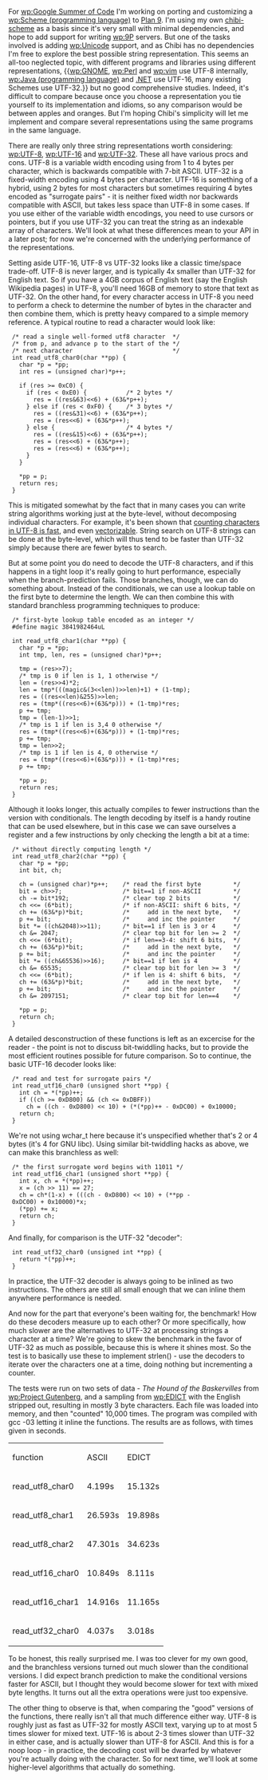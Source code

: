 
For [[wp:Google Summer of Code]] I'm working on porting and
customizing a [[wp:Scheme (programming language)]] to
[[wp:Plan 9 from Bell Labs|Plan 9]].  I'm using my own
[[chibi-scheme]] as a basis since it's very small with minimal
dependencies, and hope to add support for writing [[wp:9P]] servers.
But one of the tasks involved is adding [[wp:Unicode]]
support, and as Chibi has no dependencies I'm free to explore the
best possible string representation.  This seems an all-too neglected
topic, with different programs and libraries using different
representations, {{[[wp:GNOME]], [[wp:Perl]] and [[wp:vim]] use UTF-8
internally, [[wp:Java (programming language)]] and
[[wp:.NET_Framework|.NET]] use UTF-16, many existing Schemes use
UTF-32.}} but no good comprehensive studies.  Indeed, it's difficult
to compare because once you choose a representation you tie yourself
to its implementation and idioms, so any comparison would be between
apples and oranges.  But I'm hoping Chibi's simplicity will let me
implement and compare several representations using the same programs
in the same language.  {{Disclaimer: I've worked with UTF-8
extensively, and UTF-8 is of course a Plan 9 invention, so I have some
prior bias here.}}

There are really only three string representations worth
considering:{{For Unicode anyway - there are alternatives such as
[[wp:TRON (encoding)]] and 
[http://www.kanji.zinbun.kyoto-u.ac.jp/projects/chise/ CHISE]
but these are outside the scope of this discussion.}} [[wp:UTF-8]],
[[wp:UTF-16]] and [[wp:UTF-32]].{{When representing the lowest-level
encoding of a consecutive sequence of characters - more sophisticated
data-types such as ropes or trees of string can be built on top of
these.}}  These all have various procs and cons.  UTF-8 is a variable
width encoding using from 1 to 4 bytes per character, which is
backwards compatible with 7-bit ASCII.  UTF-32 is a fixed-width
encoding using 4 bytes per character.  UTF-16 is something of a
hybrid, using 2 bytes for most characters but sometimes requiring 4
bytes encoded as "surrogate pairs" - it is neither fixed width nor
backwards compatible with ASCII, but takes less space than UTF-8 in
some cases.  If you use either of the variable width encodings, you
need to use cursors or pointers, but if you use UTF-32 you can treat
the string as an indexable array of characters.{{So long as characters
are code-points - if you want to work at the grapheme level you're
back to pointers.}}  We'll look at what these differences mean to
your API in a later post; for now we're concerned with the underlying
performance of the representations.

Setting aside UTF-16, UTF-8 vs UTF-32 looks like a classic time/space
trade-off.  UTF-8 is never larger, and is typically 4x smaller than
UTF-32 for English text.  So if you have a 4GB corpus of English text
(say the English Wikipedia pages) in UTF-8, you'll need 16GB of memory
to store that text as UTF-32.  On the other hand, for every character
access in UTF-8 you need to perform a check to determine the number of
bytes in the character and then combine them, which is pretty heavy
compared to a simple memory reference.  A typical routine to read a
character would look like:{{Unless otherwise noted, all code posted is
covered by a BSD-style license described at
http://synthcode.com/license.txt - basically you can use the code for
whatever you want, just give me credit.}}

  /* read a single well-formed utf8 character  */
  /* from p, and advance p to the start of the */
  /* next character                            */
  int read_utf8_char0(char **pp) {
    char *p = *pp;
    int res = (unsigned char)*p++;
    
    if (res >= 0xC0) {
      if (res < 0xE0) {           /* 2 bytes */
        res = ((res&63)<<6) + (63&*p++);
      } else if (res < 0xF0) {    /* 3 bytes */
        res = ((res&31)<<6) + (63&*p++);
        res = (res<<6) + (63&*p++);
      } else {                    /* 4 bytes */
        res = ((res&15)<<6) + (63&*p++);
        res = (res<<6) + (63&*p++);
        res = (res<<6) + (63&*p++);
      }
    }
    
    *pp = p;
    return res;
  }

This is mitigated somewhat by the fact that in many cases you can
write string algorithms working just at the byte-level, without
decomposing individual characters.  For example, it's been shown that
[http://canonical.org/~kragen/strlen-utf8.html counting characters in UTF-8 is fast],
and even [http://labs.cybozu.co.jp/blog/mitsunari/2008/06/fast_strlen_and_memchr_by_sse2_1.html vectorizable].  String search on UTF-8 strings can be
done at the byte-level{{This is not true for UTF-16}}, which will thus
tend to be faster than UTF-32 simply because there are fewer bytes to
search.

But at some point you do need to decode the UTF-8 characters, and if
this happens in a tight loop it's really going to hurt performance,
especially when the branch-prediction fails.  Those branches, though,
we can do something about.  Instead of the conditionals, we can use a
lookup table on the first byte to determine the length.  We can then
combine this with standard branchless programming techniques to
produce:

  /* first-byte lookup table encoded as an integer */
  #define magic 3841982464uL
  
  int read_utf8_char1(char **pp) {
    char *p = *pp;
    int tmp, len, res = (unsigned char)*p++;
    
    tmp = (res>>7);
    /* tmp is 0 if len is 1, 1 otherwise */
    len = (res>>4)*2;
    len = tmp*(((magic&(3<<len))>>len)+1) + (1-tmp);
    res = ((res<<len)&255)>>len;
    res = (tmp*((res<<6)+(63&*p))) + (1-tmp)*res;
    p += tmp;
    tmp = (len-1)>>1;
    /* tmp is 1 if len is 3,4 0 otherwise */
    res = (tmp*((res<<6)+(63&*p))) + (1-tmp)*res;
    p += tmp;
    tmp = len>>2;
    /* tmp is 1 if len is 4, 0 otherwise */
    res = (tmp*((res<<6)+(63&*p))) + (1-tmp)*res;
    p += tmp;
    
    *pp = p;
    return res;
  }

Although it looks longer, this actually compiles to fewer instructions
than the version with conditionals.  The length decoding by itself is
a handy routine that can be used elsewhere, but in this case we can
save ourselves a register and a few instructions by only checking the
length a bit at a time:

  /* without directly computing length */
  int read_utf8_char2(char **pp) {
    char *p = *pp;
    int bit, ch;
    
    ch = (unsigned char)*p++;    /* read the first byte         */
    bit = ch>>7;                 /* bit==1 if non-ASCII         */
    ch -= bit*192;               /* clear top 2 bits            */
    ch <<= (6*bit);              /* if non-ASCII: shift 6 bits, */
    ch += (63&*p)*bit;           /*     add in the next byte,   */
    p += bit;                    /*     and inc the pointer     */
    bit *= ((ch&2048)>>11);      /* bit==1 if len is 3 or 4     */
    ch &= 2047;                  /* clear top bit for len >= 2  */
    ch <<= (6*bit);              /* if len==3-4: shift 6 bits,  */
    ch += (63&*p)*bit;           /*     add in the next byte,   */
    p += bit;                    /*     and inc the pointer     */
    bit *= ((ch&65536)>>16);     /* bit==1 if len is 4          */
    ch &= 65535;                 /* clear top bit for len >= 3  */
    ch <<= (6*bit);              /* if len is 4: shift 6 bits,  */
    ch += (63&*p)*bit;           /*     add in the next byte,   */
    p += bit;                    /*     and inc the pointer     */
    ch &= 2097151;               /* clear top bit for len==4    */
    
    *pp = p;
    return ch;
  }

A detailed desconstruction of these functions is left as an excercise
for the reader - the point is not to discuss bit-twiddling hacks, but
to provide the most efficient routines possible for future comparison.
So to continue, the basic UTF-16 decoder looks like:

  /* read and test for surrogate pairs */
  int read_utf16_char0 (unsigned short **pp) {
    int ch = *(*pp)++;
    if ((ch >= 0xD800) && (ch <= 0xDBFF))
      ch = ((ch - 0xD800) << 10) + (*(*pp)++ - 0xDC00) + 0x10000;
    return ch;
  }

We're not using wchar_t here because it's unspecified whether that's 2
or 4 bytes (it's 4 for GNU libc).  Using similar bit-twiddling hacks
as above, we can make this branchless as well:

  /* the first surrogate word begins with 11011 */
  int read_utf16_char1 (unsigned short **pp) {
    int x, ch = *(*pp)++;
    x = (ch >> 11) == 27;
    ch = ch*(1-x) + (((ch - 0xD800) << 10) + (**pp - 0xDC00) + 0x10000)*x;
    (*pp) += x;
    return ch;
  }

And finally, for comparison is the UTF-32 "decoder":

  
  int read_utf32_char0 (unsigned int **pp) {
    return *(*pp)++;
  }

In practice, the UTF-32 decoder is always going to be inlined as two
instructions.  The others are still all small enough that we can
inline them anywhere performance is needed.

And now for the part that everyone's been waiting for, the benchmark!
How do these decoders measure up to each other?  Or more specifically,
how much slower are the alternatives to UTF-32 at processing strings a
character at a time?  We're going to skew the benchmark in the favor
of UTF-32 as much as possible, because this is where it shines most.
So the test is to basically use these to implement strlen() - use the
decoders to iterate over the characters one at a time, doing nothing
but incrementing a counter.

The tests were run on two sets of data - ''The Hound of the
Baskervilles'' from [[wp:Project Gutenberg]], and a sampling from
[[wp:EDICT]] with the English stripped out, resulting in mostly 3 byte
characters.  Each file was loaded into memory, and then "counted"
10,000 times.  The program was compiled with gcc -03 letting it inline
the functions.  The results are as follows, with times given in
seconds.

{| class="datatable"
|-
|    function        ||  ASCII   ||  EDICT
|-
|  read_utf8_char0   ||  4.199s  ||  15.132s
|-
|  read_utf8_char1   ||  26.593s ||  19.898s
|-
|  read_utf8_char2   ||  47.301s ||  34.623s
|-
|  read_utf16_char0  ||  10.849s ||  8.111s
|-
|  read_utf16_char1  ||  14.916s ||  11.165s
|-
|  read_utf32_char0  ||  4.037s  ||  3.018s
|}

To be honest, this really surprised me.  I was too clever for my own
good, and the branchless versions turned out much slower than the
conditional versions.  I did expect branch prediction to make the
conditional versions faster for ASCII, but I thought they would become
slower for text with mixed byte lengths.{{None of the data was outside
the BMP, so we didn't really test the branching on UTF-16, but this is
realistic since in practice surrogates are fairly rare.}}  It turns
out all the extra operations were just too expensive.

The other thing to observe is that, when comparing the "good" versions
of the functions, there really isn't all that much difference either
way.  UTF-8 is roughly just as fast as UTF-32 for mostly ASCII text,
varying up to at most 5 times slower for mixed text.  UTF-16 is about
2-3 times slower than UTF-32 in either case, and is actually slower
than UTF-8 for ASCII.  And this is for a noop loop - in practice, the
decoding cost will be dwarfed by whatever you're actually doing with
the character.  So for next time, we'll look at some higher-level
algorithms that actually do something.

